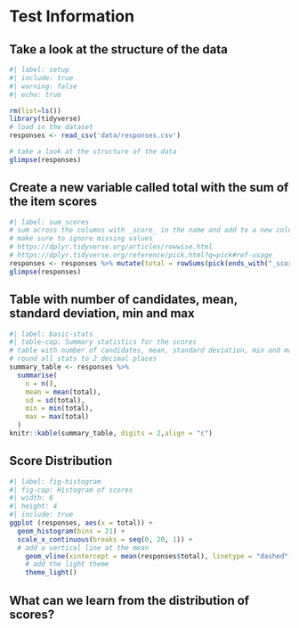 # Test Information

## Take a look at the structure of the data
```r
#| label: setup
#| include: true
#| warning: false
#| echo: true

rm(list=ls())
library(tidyverse)
# load in the dataset
responses <- read_csv('data/responses.csv')

# take a look at the structure of the data
glimpse(responses)
```

## Create a new variable called total with the sum of the item scores

```r
#| label: sum_scores
# sum across the columns with _score_ in the name and add to a new column called total.
# make sure to ignore missing values
# https://dplyr.tidyverse.org/articles/rowwise.html
# https://dplyr.tidyverse.org/reference/pick.html?q=pick#ref-usage
responses <- responses %>% mutate(total = rowSums(pick(ends_with("_score")), na.rm = TRUE))
glimpse(responses)
```

## Table with number of candidates, mean, standard deviation, min and max

```r
#| label: basic-stats
#| table-cap: Summary statistics for the scores
# table with number of candidates, mean, standard deviation, min and max
# round all stats to 2 decimal places
summary_table <- responses %>% 
  summarise(
    n = n(),
    mean = mean(total),
    sd = sd(total),
    min = min(total),
    max = max(total)
  )
knitr::kable(summary_table, digits = 2,align = "c")
```

## Score Distribution

```r
#| label: fig-histogram
#| fig-cap: Histogram of scores
#| width: 6
#| height: 4
#| include: true
ggplot (responses, aes(x = total)) +
  geom_histogram(bins = 21) +
  scale_x_continuous(breaks = seq(0, 20, 1)) +
  # add a vertical line at the mean
    geom_vline(xintercept = mean(responses$total), linetype = "dashed", color = "red") +
    # add the light theme
    theme_light() 


``` 

## What can we learn from the distribution of scores?


